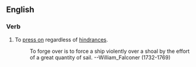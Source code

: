 ==English==

===Verb===
{{en-verb|head=[[forge]] [[over]]|forges over|forging over|forged over}}

# {{nautical}} To [[press on]] regardless of [[hindrance]]s.
#: To forge over is to force a ship violently over a shoal by the effort of a great quantity of sail. --William_Falconer (1732-1769)
